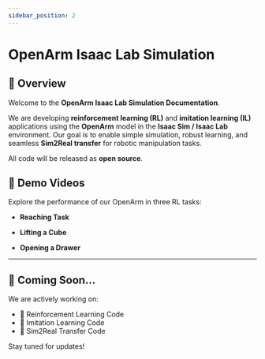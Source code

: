 ```yaml
---
sidebar_position: 2
---
```



# OpenArm Isaac Lab Simulation

## 🧠 Overview

Welcome to the **OpenArm Isaac Lab Simulation Documentation**.

We are developing **reinforcement learning (RL)** and **imitation learning (IL)** applications using the **OpenArm** model in the **Isaac Sim / Isaac Lab** environment.
Our goal is to enable simple simulation, robust learning, and seamless **Sim2Real transfer** for robotic manipulation tasks.

All code will be released as **open source**.

## 🎥 Demo Videos

Explore the performance of our OpenArm in three RL tasks:

* **Reaching Task**

<BlockVideo src="simulation/isaac-lab/reaching-task.mp4" width="65%"/>

* **Lifting a Cube**

<BlockVideo src="simulation/isaac-lab/lifting-cube.mp4" width="65%"/>

* **Opening a Drawer**

<BlockVideo src="simulation/isaac-lab/opening-drawer.mp4" width="65%"/>

---

## 🚧 Coming Soon...

We are actively working on:

* 🧠 Reinforcement Learning Code
* 🤖 Imitation Learning Code
* 🔄 Sim2Real Transfer Code

Stay tuned for updates!
